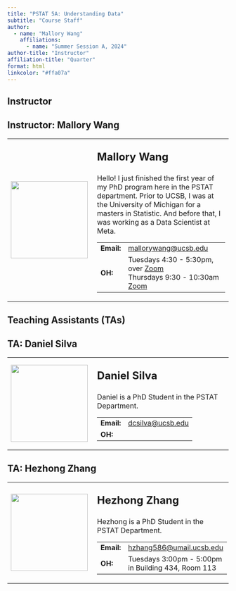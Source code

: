 ```yaml
---
title: "PSTAT 5A: Understanding Data"
subtitle: "Course Staff"
author:
  - name: "Mallory Wang"
    affiliations:
      - name: "Summer Session A, 2024"
author-title: "Instructor"
affiliation-title: "Quarter"
format: html
linkcolor: "#ffa07a"
---
```


## Instructor

:::{.callout-note collapse="false"}
## Instructor: Mallory Wang
<table>
  <tr>
    <td style = "padding-right: 10pt">
      <img src = "../Images/Profiles/placeholder.png" width = 175>
    </td>
    <td>
      <p style = "font-size:24px"><b>Mallory Wang</b></p>
      <p>
        Hello! I just finished the first year of my PhD program here in the PSTAT department. Prior to UCSB, I was at the University of Michigan for a masters in Statistic. And before that, I was working as a Data Scientist at Meta.
      </p>
      <table>
        <tr>
          <td><b>Email:</b></td>
          <td><a href = "mailto:mallorywang@ucsb.edu">mallorywang@ucsb.edu</a> </td>
        </tr>
        <tr>
          <td><b>OH:</b></td>
          <td>Tuesdays 4:30 - 5:30pm, over [Zoom](https://ucsb.zoom.us/j/83301329982) <br /> Thursdays 9:30 - 10:30am [Zoom](https://ucsb.zoom.us/j/83294791272)</td>
        </tr>
      </table>
    </td>
  </tr>
</table>
:::

## Teaching Assistants (TAs)

<!-- TA 1 -->
:::{.callout-note collapse="false"}
## TA: Daniel Silva
<table>
  <tr>
    <td style = "padding-right: 10pt">
      <img src = "../Images/Profiles/placeholder.png" width = 175>
    </td>
    <td>
      <p style = "font-size:24px"><b>Daniel Silva</b></p>
      <p>
        Daniel is a PhD Student in the PSTAT Department.
      </p>
      <table>
        <tr>
          <td><b>Email:</b></td>
          <td><a href="mailto:dcsilva@ucsb.edu">dcsilva@ucsb.edu</a></td>
        </tr>
        <tr>
          <td><b>OH:</b></td>
        </tr>
      </table>
    </td>
  </tr>
</table>
:::
<!-- TA 2 -->
:::{.callout-note collapse="false"}
## TA: Hezhong Zhang
<table>
  <tr>
    <td style = "padding-right: 10pt">
      <img src = "../Images/Profiles/placeholder.png" width = 175>
    </td>
    <td>
      <p style = "font-size:24px"><b>Hezhong Zhang</b></p>
      <p>
        Hezhong is a PhD Student in the PSTAT Department.
      </p>
      <table>
        <tr>
          <td><b>Email:</b></td>
          <td><a href="mailto:hzhang586@umail.ucsb.edu">hzhang586@umail.ucsb.edu</a></td>
        </tr>
        <tr>
          <td><b>OH:</b></td>
          <td>Tuesdays 3:00pm - 5:00pm in Building 434, Room 113</td>
        </tr>
      </table>
    </td>
  </tr>
</table>
:::
